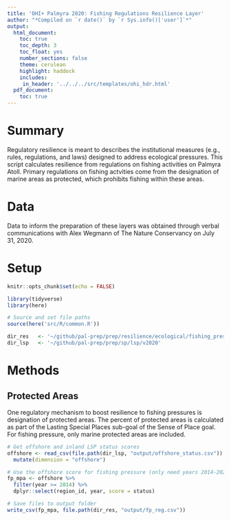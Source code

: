 ```yaml
---
title: 'OHI+ Palmyra 2020: Fishing Regulations Resilience Layer'
author: "*Compiled on `r date()` by `r Sys.info()['user']`*"
output: 
  html_document:
    toc: true
    toc_depth: 3 
    toc_float: yes
    number_sections: false
    theme: cerulean
    highlight: haddock
    includes: 
     in_header: '../../../src/templates/ohi_hdr.html' 
  pdf_document:
    toc: true
---
```


# Summary 

Regulatory resilience is meant to describes the institutional measures (e.g., rules, regulations, and laws) designed to address ecological pressures. This script calculates resilience from regulations on fishing activities on Palmyra Atoll. Primary regulations on fishing actvities come from the designation of marine areas as protected, which prohibits fishing within these areas.     

# Data 

Data to inform the preparation of these layers was obtained through verbal communications with Alex Wegmann of The Nature Conservancy on July 31, 2020.  

# Setup 

```r
knitr::opts_chunk$set(echo = FALSE)

library(tidyverse)
library(here)

# Source and set file paths
source(here('src/R/common.R'))

dir_res   <- '~/github/pal-prep/prep/resilience/ecological/fishing_pressure/v2020'
dir_lsp   <- '~/github/pal-prep/prep/sp/lsp/v2020'
```


# Methods 

## Protected Areas

One regulatory mechanism to boost resilience to fishing pressures is designation of protected areas. The percent of protected areas is calculated as part of the Lasting Special Places sub-goal of the Sense of Place goal. For fishing pressure, only marine protected areas are included.  

```r
# Get offshore and inland LSP status scores 
offshore <- read_csv(file.path(dir_lsp, "output/offshore_status.csv")) %>% 
  mutate(dimension = "offshore")

# Use the offshore score for fishing pressure (only need years 2014-2020)
fp_mpa <- offshore %>% 
  filter(year >= 2014) %>% 
  dplyr::select(region_id, year, score = status)

# Save files to output folder
write_csv(fp_mpa, file.path(dir_res, "output/fp_reg.csv"))
```

